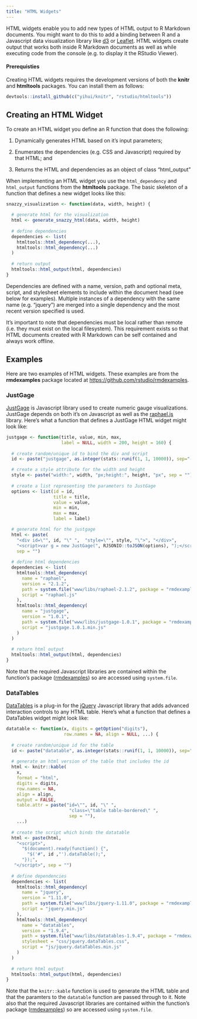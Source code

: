 ```yaml
---
title: "HTML Widgets"
---
```


HTML widgets enable you to add new types of HTML output to R Markdown documents. You might want to do this to add a binding between R and a Javascript data visualization library like [d3](http://d3js.org) or [Leaflet](http://leafletjs.com). HTML widgets create output that works both inside R Markdown documents as well as while executing code from the console (e.g. to display it the RStudio Viewer).

#### Prerequisties

Creating HTML widgets requires the development versions of both the **knitr** and **htmltools** packages. You can install them as follows:

```r
devtools::install_github(c("yihui/knitr", "rstudio/htmltools"))
```

## Creating an HTML Widget

To create an HTML widget you define an R function that does the following:

1) Dynamically generates HTML based on it's input parameters;

2) Enumerates the dependencies (e.g. CSS and Javascript) required by that HTML; and

3) Returns the HTML and dependencies as an object of class "html_output"

When implementing an HTML widget you use the `html_dependency` and `html_output` functions from the **htmltools** package. The basic skeleton of a function that defines a new widget looks like this:


```r
snazzy_visualization <- function(data, width, height) {
  
  # generate html for the visualization
  html <- generate_snazzy_html(data, width, height)
  
  # define dependencies
  dependencies <- list(
    htmltools::html_dependency(...),
    htmltools::html_dependency(...)
  )
  
  # return output
  htmltools::html_output(html, dependencies)  
}
```

Dependencies are defined with a name, version, path and optional meta, script, and stylesheet elements to include within the document head (see below for examples). Multiple instances of a dependency with the same name (e.g. "jquery") are merged into a single dependency and the most recent version specified is used.

It's important to note that dependencies must be local rather than remote (i.e. they must exist on the local filesystem). This requirement exists so that HTML documents created with R Markdown can be self contained and always work offline.

## Examples

Here are two examples of HTML widgets. These examples are from the **rmdexamples** package located at <https://github.com/rstudio/rmdexamples>.

### JustGage

[JustGage](http://justgage.com/) is Javascript library used to create numeric gauge visualizations. JustGage depends on both it's on Javascript as well as the [raphael.js](http://raphaeljs.com/) library. Here's what a function that defines a JustGage HTML widget might look like:

```r
justgage <- function(title, value, min, max, 
                     label = NULL, width = 200, height = 160) {
  
  # create random/unique id to bind the div and script
  id <- paste("justgage", as.integer(stats::runif(1, 1, 10000)), sep="-") 

  # create a style attribute for the width and height
  style <- paste("width:", width, "px;height:", height, "px", sep = "")
  
  # create a list representing the parameters to JustGage
  options <- list(id = id,
                  title = title,
                  value = value,
                  min = min,
                  max = max,
                  label = label)

  # generate html for the justgage
  html <- paste(
    "<div id=\"", id, "\" ",  "style=\"", style, "\">", "</div>", 
    "<script>var g = new JustGage(", RJSONIO::toJSON(options), ");</script>",
    sep = "")
  
  # define html dependencies
  dependencies <- list(
    htmltools::html_dependency(
      name = "raphael",
      version = "2.1.2",
      path = system.file("www/libs/raphael-2.1.2", package = "rmdexamples"),
      script = "raphael.js"
    ),
    htmltools::html_dependency(
      name = "justgage",
      version = "1.0.1",
      path = system.file("www/libs/justgage-1.0.1", package = "rmdexamples"),
      script = "justgage.1.0.1.min.js"
    )
  )
  
  # return html output
  htmltools::html_output(html, dependencies)
}
```

Note that the required Javascript libraries are contained within the function's package ([rmdexamples](https://github.com/rstudio/rmdexamples)) so are accessed using `system.file`.

### DataTables

[DataTables](https://datatables.net/) is a plug-in for the [jQuery](http://jquery.com/) Javascript library that adds advanced interaction controls to any HTML table. Here's what a function that defines a DataTables widget might look like:

```r
datatable <- function(x, digits = getOption("digits"), 
                      row.names = NA, align = NULL, ...) {
  
  # create random/unique id for the table
  id <- paste("datatable", as.integer(stats::runif(1, 1, 10000)), sep="-") 
  
  # generate an html version of the table that includes the id
  html <- knitr::kable(
    x, 
    format = "html", 
    digits = digits,
    row.names = NA,
    align = align,
    output = FALSE,
    table.attr = paste("id=\"", id, "\" ", 
                        "class=\"table table-bordered\" ",
                        sep = ""),
    ...)
  
  # create the script which binds the datatable
  html <- paste(html,
    "<script>",
      "$(document).ready(function() {",
        "$('#", id ,"').dataTable();",
      "});",
   "</script>", sep = "")
  
  # define dependencies
  dependencies <- list(
    htmltools::html_dependency(
      name = "jquery",
      version = "1.11.0",
      path = system.file("www/libs/jquery-1.11.0", package = "rmdexamples"),
      script = "jquery.min.js"
    ),
    htmltools::html_dependency(
      name = "datatables",
      version = "1.9.4",
      path = system.file("www/libs/datatables-1.9.4", package = "rmdexamples"),
      stylesheet = "css/jquery.dataTables.css",
      script = "js/jquery.dataTables.min.js"
    )
  )
  
  # return html output
  htmltools::html_output(html, dependencies)
}
```

Note that the `knitr::kable` function is used to generate the HTML table and that the paramters to the `datatable` function are passed through to it. Note also that the required Javascript libraries are contained within the function's package ([rmdexamples](https://github.com/rstudio/rmdexamples)) so are accessed using `system.file`.




